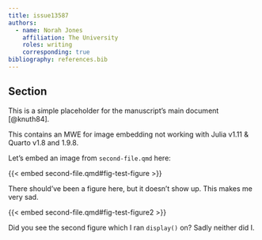 ```yaml
---
title: issue13587
authors:
  - name: Norah Jones
    affiliation: The University
    roles: writing
    corresponding: true
bibliography: references.bib
---
```


## Section

This is a simple placeholder for the manuscript's main document [@knuth84].

This contains an MWE for image embedding not working with Julia v1.11 & Quarto v1.8 and 1.9.8. 

Let's embed an image from `second-file.qmd` here:

{{< embed second-file.qmd#fig-test-figure >}}

There should've been a figure here, but it doesn't show up. This makes me very sad. 

{{< embed second-file.qmd#fig-test-figure2 >}}

Did you see the second figure which I ran `display()` on? Sadly neither did I. 
